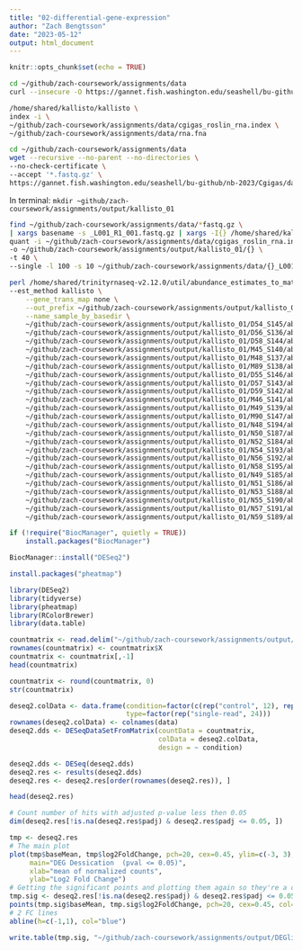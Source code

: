 ```yaml
---
title: "02-differential-gene-expression"
author: "Zach Bengtsson"
date: "2023-05-12"
output: html_document
---
```


```r
knitr::opts_chunk$set(echo = TRUE)
```

```bash
cd ~/github/zach-coursework/assignments/data
curl --insecure -O https://gannet.fish.washington.edu/seashell/bu-github/nb-2023/Cgigas/data/rna.fna
```

```bash
/home/shared/kallisto/kallisto \
index -i \
~/github/zach-coursework/assignments/data/cgigas_roslin_rna.index \
~/github/zach-coursework/assignments/data/rna.fna
```
```bash
cd ~/github/zach-coursework/assignments/data 
wget --recursive --no-parent --no-directories \
--no-check-certificate \
--accept '*.fastq.gz' \
https://gannet.fish.washington.edu/seashell/bu-github/nb-2023/Cgigas/data/nopp/
```

In terminal: `mkdir ~github/zach-coursework/assignments/output/kallisto_01`

```bash
find ~/github/zach-coursework/assignments/data/*fastq.gz \
| xargs basename -s _L001_R1_001.fastq.gz | xargs -I{} /home/shared/kallisto/kallisto \
quant -i ~/github/zach-coursework/assignments/data/cgigas_roslin_rna.index \
-o ~/github/zach-coursework/assignments/output/kallisto_01/{} \
-t 40 \
--single -l 100 -s 10 ~/github/zach-coursework/assignments/data/{}_L001_R1_001.fastq.gz
```
```bash
perl /home/shared/trinityrnaseq-v2.12.0/util/abundance_estimates_to_matrix.pl \
--est_method kallisto \
    --gene_trans_map none \
    --out_prefix ~/github/zach-coursework/assignments/output/kallisto_01 \
    --name_sample_by_basedir \
    ~/github/zach-coursework/assignments/output/kallisto_01/D54_S145/abundance.tsv \
    ~/github/zach-coursework/assignments/output/kallisto_01/D56_S136/abundance.tsv \
    ~/github/zach-coursework/assignments/output/kallisto_01/D58_S144/abundance.tsv \
    ~/github/zach-coursework/assignments/output/kallisto_01/M45_S140/abundance.tsv \
    ~/github/zach-coursework/assignments/output/kallisto_01/M48_S137/abundance.tsv \
    ~/github/zach-coursework/assignments/output/kallisto_01/M89_S138/abundance.tsv \
    ~/github/zach-coursework/assignments/output/kallisto_01/D55_S146/abundance.tsv \
    ~/github/zach-coursework/assignments/output/kallisto_01/D57_S143/abundance.tsv \
    ~/github/zach-coursework/assignments/output/kallisto_01/D59_S142/abundance.tsv \
    ~/github/zach-coursework/assignments/output/kallisto_01/M46_S141/abundance.tsv \
    ~/github/zach-coursework/assignments/output/kallisto_01/M49_S139/abundance.tsv \
    ~/github/zach-coursework/assignments/output/kallisto_01/M90_S147/abundance.tsv \
    ~/github/zach-coursework/assignments/output/kallisto_01/N48_S194/abundance.tsv \
    ~/github/zach-coursework/assignments/output/kallisto_01/N50_S187/abundance.tsv \
    ~/github/zach-coursework/assignments/output/kallisto_01/N52_S184/abundance.tsv \
    ~/github/zach-coursework/assignments/output/kallisto_01/N54_S193/abundance.tsv \
    ~/github/zach-coursework/assignments/output/kallisto_01/N56_S192/abundance.tsv \
    ~/github/zach-coursework/assignments/output/kallisto_01/N58_S195/abundance.tsv \
    ~/github/zach-coursework/assignments/output/kallisto_01/N49_S185/abundance.tsv \
    ~/github/zach-coursework/assignments/output/kallisto_01/N51_S186/abundance.tsv \
    ~/github/zach-coursework/assignments/output/kallisto_01/N53_S188/abundance.tsv \
    ~/github/zach-coursework/assignments/output/kallisto_01/N55_S190/abundance.tsv \
    ~/github/zach-coursework/assignments/output/kallisto_01/N57_S191/abundance.tsv \
    ~/github/zach-coursework/assignments/output/kallisto_01/N59_S189/abundance.tsv
```

```r
if (!require("BiocManager", quietly = TRUE))
    install.packages("BiocManager")

BiocManager::install("DESeq2")
```
```r
install.packages("pheatmap")
```

```r
library(DESeq2)
library(tidyverse)
library(pheatmap)
library(RColorBrewer)
library(data.table)
```

```r
countmatrix <- read.delim("~/github/zach-coursework/assignments/output/kallisto_01.isoform.counts.matrix", header = TRUE, sep = '\t')
rownames(countmatrix) <- countmatrix$X
countmatrix <- countmatrix[,-1]
head(countmatrix)
```

```r
countmatrix <- round(countmatrix, 0)
str(countmatrix)
```

```r
deseq2.colData <- data.frame(condition=factor(c(rep("control", 12), rep("desicated", 12))), 
                             type=factor(rep("single-read", 24)))
rownames(deseq2.colData) <- colnames(data)
deseq2.dds <- DESeqDataSetFromMatrix(countData = countmatrix,
                                     colData = deseq2.colData, 
                                     design = ~ condition)
```

```r
deseq2.dds <- DESeq(deseq2.dds)
deseq2.res <- results(deseq2.dds)
deseq2.res <- deseq2.res[order(rownames(deseq2.res)), ]
```

```r
head(deseq2.res)
```

```r
# Count number of hits with adjusted p-value less then 0.05
dim(deseq2.res[!is.na(deseq2.res$padj) & deseq2.res$padj <= 0.05, ])
```

```r
tmp <- deseq2.res
# The main plot
plot(tmp$baseMean, tmp$log2FoldChange, pch=20, cex=0.45, ylim=c(-3, 3), log="x", col="darkgray",
     main="DEG Dessication  (pval <= 0.05)",
     xlab="mean of normalized counts",
     ylab="Log2 Fold Change")
# Getting the significant points and plotting them again so they're a different color
tmp.sig <- deseq2.res[!is.na(deseq2.res$padj) & deseq2.res$padj <= 0.05, ]
points(tmp.sig$baseMean, tmp.sig$log2FoldChange, pch=20, cex=0.45, col="red")
# 2 FC lines
abline(h=c(-1,1), col="blue")
```

```r
write.table(tmp.sig, "~/github/zach-coursework/assignments/output/DEGlist.tab", row.names = T)
```


